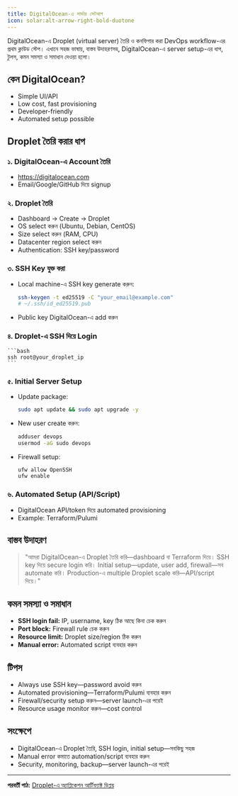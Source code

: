 ```yaml
---
title: DigitalOcean-এ সার্ভার সেটআপ
icon: solar:alt-arrow-right-bold-duotone
---
```


DigitalOcean-এ Droplet (virtual server) তৈরি ও কনফিগার করা DevOps workflow-এর প্রথম ক্লাউড স্টেপ। এখানে সহজ ভাষায়, বাস্তব উদাহরণসহ, DigitalOcean-এ server setup-এর ধাপ, টুলস, কমন সমস্যা ও সমাধান দেওয়া হলো।

## কেন DigitalOcean?
- Simple UI/API
- Low cost, fast provisioning
- Developer-friendly
- Automated setup possible

## Droplet তৈরি করার ধাপ

### ১. DigitalOcean-এ Account তৈরি
- https://digitalocean.com
- Email/Google/GitHub দিয়ে signup

### ২. Droplet তৈরি
- Dashboard → Create → Droplet
- OS select করুন (Ubuntu, Debian, CentOS)
- Size select করুন (RAM, CPU)
- Datacenter region select করুন
- Authentication: SSH key/password

### ৩. SSH Key যুক্ত করা
- Local machine-এ SSH key generate করুন:
    ```bash
    ssh-keygen -t ed25519 -C "your_email@example.com"
    # ~/.ssh/id_ed25519.pub
    ```
- Public key DigitalOcean-এ add করুন

### ৪. Droplet-এ SSH দিয়ে Login
    ```bash
    ssh root@your_droplet_ip
    ```

### ৫. Initial Server Setup
- Update package:
    ```bash
    sudo apt update && sudo apt upgrade -y
    ```
- New user create করুন:
    ```bash
    adduser devops
    usermod -aG sudo devops
    ```
- Firewall setup:
    ```bash
    ufw allow OpenSSH
    ufw enable
    ```

### ৬. Automated Setup (API/Script)
- DigitalOcean API/token দিয়ে automated provisioning
- Example: Terraform/Pulumi

## বাস্তব উদাহরণ

> "আমরা DigitalOcean-এ Droplet তৈরি করি—dashboard বা Terraform দিয়ে। SSH key দিয়ে secure login করি। Initial setup—update, user add, firewall—সব automate করি। Production-এ multiple Droplet scale করি—API/script দিয়ে।"

## কমন সমস্যা ও সমাধান
- **SSH login fail:** IP, username, key ঠিক আছে কিনা চেক করুন
- **Port block:** Firewall rule চেক করুন
- **Resource limit:** Droplet size/region ঠিক করুন
- **Manual error:** Automated script ব্যবহার করুন

## টিপস
- Always use SSH key—password avoid করুন
- Automated provisioning—Terraform/Pulumi ব্যবহার করুন
- Firewall/security setup করুন—server launch-এর পরেই
- Resource usage monitor করুন—cost control

## সংক্ষেপে
- DigitalOcean-এ Droplet তৈরি, SSH login, initial setup—সবকিছু সহজ
- Manual error কমাতে automation/script ব্যবহার করুন
- Security, monitoring, backup—server launch-এর পরেই

---

**পরবর্তী পাঠ:** [Droplet-এ অ্যাপ্লিকেশন আর্টিফ্যাক্ট ডিপ্লয়](/dev-ops/droplet-deploy)
